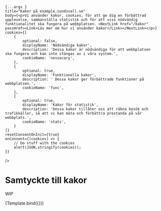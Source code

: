 

<Meta title="Design System/komponenter/WIP/Kakor" />

    {...args }
    title="Kakor på example.sundsvall.se"
    body={<p>Vi använder kakor, cookies, för att ge dig en förbättrad upplevelse, sammanställa statistik och för att viss nödvändig funktionalitet ska fungera på webbplatsen. <NextLink href="/kakor" passHref><Link>Läs mer om hur vi använder kakor</Link></NextLink></p>}
    cookies={[
        {
            optional: false,
            displayName: 'Nödvändiga kakor',
            description: 'Dessa kakor är nödvändiga för att webbplatsen ska fungera och kan inte stängas av i våra system.',
            cookieName: 'nessecary',
        },
        {
            optional: true,
            displayName: 'Funktionella kakor',
            description: ' Dessa kakor ger förbättrade funktioner på webbplatsen.',
            cookieName: 'func',
        },
        {
            optional: true,
            displayName: 'Kakor för statistik',
            description: 'Dessa kakor tillåter oss att räkna besök och trafikkällor, så att vi kan mäta och förbättra prestanda på vår webbplats.',
            cookieName: 'stats',
        }
    ]}
    resetConsentOnInit={true}
    onConsent={(cookies) => {
        // Do stuff with the cookies
        alert(JSON.stringify(cookies));
    }}
/>

# Samtyckte till kakor

WIP

<Story
  name="Kakor"
  args={{}}>
    {Template.bind({})}
</Story>
